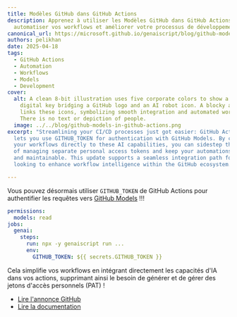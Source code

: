 ```yaml
---
title: Modèles GitHub dans GitHub Actions
description: Apprenez à utiliser les Modèles GitHub dans GitHub Actions pour
  automatiser vos workflows et améliorer votre processus de développement.
canonical_url: https://microsoft.github.io/genaiscript/blog/github-models-in-github-actions
authors: pelikhan
date: 2025-04-18
tags:
  - GitHub Actions
  - Automation
  - Workflows
  - Models
  - Development
cover:
  alt: A clean 8-bit illustration uses five corporate colors to show a pixelated
    digital key bridging a GitHub logo and an AI robot icon. A blocky arrow
    links these icons, symbolizing smooth integration and automated workflow.
    There is no text or depiction of people.
  image: ../../blog/github-models-in-github-actions.png
excerpt: "Streamlining your CI/CD processes just got easier: GitHub Actions now
  lets you use GITHUB_TOKEN for authentication with GitHub Models. By connecting
  your workflows directly to these AI capabilities, you can sidestep the hassle
  of managing separate personal access tokens and keep your automations secure
  and maintainable. This update supports a seamless integration path for teams
  looking to enhance workflow intelligence within the GitHub ecosystem."

---
```



<BlogNarration />

Vous pouvez désormais utiliser `GITHUB_TOKEN` de GitHub Actions pour authentifier les requêtes vers [GitHub Models](https://github.com/marketplace/models) !!!

```yaml title="genai.yml" wrap "models: read" "GITHUB_TOKEN: ${{ secrets.GITHUB_TOKEN }}"
permissions:
  models: read
jobs:
  genai:
    steps:
      run: npx -y genaiscript run ...
      env:
        GITHUB_TOKEN: ${{ secrets.GITHUB_TOKEN }}
```

Cela simplifie vos workflows en intégrant directement les capacités d'IA dans vos actions, supprimant ainsi le besoin de générer et de gérer des jetons d'accès personnels (PAT) !

* [Lire l'annonce GitHub](https://github.blog/changelog/2025-04-14-github-actions-token-integration-now-generally-available-in-github-models/)
* [Lire la documentation](../../configuration/github/)
